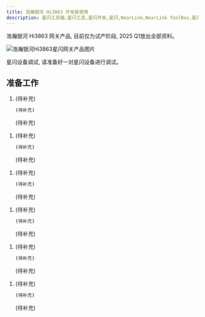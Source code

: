 ```yaml
---
title: 浩瀚银河 Hi3863 开发板使用
description: 星闪工具箱,星闪工具,星闪开发,星闪,NearLink,NearLink ToolBox,星闪工具箱入门指南,浩瀚银河,Hi3863
---
```


<Aside type="danger" title="警告">浩瀚银河 Hi3863 网关产品, 目前仅为试产阶段, 2025 Q1放出全部资料。</Aside>

![浩瀚银河Hi3863星闪网关产品图片](https://s2.loli.net/2024/12/04/qOBvsbZ1YjSumUa.png)

<Aside type="caution" title="警告">星闪设备调试, 请准备好一对星闪设备进行调试。</Aside>

## 准备工作

<Tabs>
  <TabItem label="网关 AT">
  <Steps>

1. (待补充)

    ```bash
    (待补充)
    ```
    (待补充)
  </Steps>
  </TabItem>
  <TabItem label="网关 MQTT">
  <Steps>

1. (待补充)

    ```bash
    (待补充)
    ```
    (待补充)
  </Steps>
  </TabItem>
  <TabItem label="网关 SLE">
  <Steps>

1. (待补充)

    ```bash
    (待补充)
    ```
    (待补充)
  </Steps>
  </TabItem>
  <TabItem label="星闪聊天 1VS8">
  <Steps>

1. (待补充)

    ```bash
    (待补充)
    ```
    (待补充)
  </Steps>
  </TabItem>
  <TabItem label="星闪拉距 GFSK">
  <Steps>

1. (待补充)

    ```bash
    (待补充)
    ```
    (待补充)
  </Steps>
  </TabItem>
  <TabItem label="其他">
  <Steps>

1. (待补充)

    ```bash
    (待补充)
    ```
    (待补充)
  </Steps>
  </TabItem>
</Tabs>